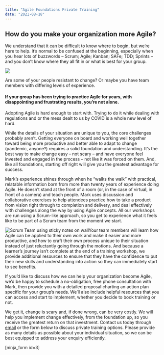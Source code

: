 ```yaml
---
title: "Agile Foundations Private Training"
date: "2021-08-18"
---
```


## How do you make your organization more Agile?

We understand that it can be difficult to know where to begin, but we’re here to help. It’s normal to be confused at the beginning, especially when you hear lots of buzzwords – Scrum; Agile; Kanban; SAFe; TDD; Sprints – and you don’t know where they all fit in or what is best for your group.

![](src/content/page/agile-foundations-private-training/images/shutterstock_1080263000-300x200.jpg)

Are some of your people resistant to change? Or maybe you have team members with differing levels of experience.

#### If your group has been trying to practice Agile for years, with disappointing and frustrating results, you’re not alone.

Adopting Agile is hard enough to start with. Trying to do it while dealing with regulations and or the mess dealt to us by COVID is a whole new level of hard.

While the details of your situation are unique to you, the core challenges probably aren’t. Getting everyone on board and working well together toward being more productive and better able to adapt to change (pandemic, anyone?) requires a solid foundation and understanding. It’s the best way to make change easy – not scary – and have everyone feel invested and engaged in the process – not like it was forced on them. And, like all foundations, starting off right will give you the greatest advantage for success.

Mark’s experience shines through when he “walks the walk” with practical, relatable information born from more than twenty years of experience doing Agile. He doesn’t stand at the front of a room (or, in the case of virtual, in front of a camera) and teach people. Mark uses discussion and collaborative exercises to help attendees practice how to take a product from vision right through to completion and delivery, and deal effectively with challenges along the way by using Agile concepts. All our workshops are run using a Scrum-like approach, so you get to experience what it feels like to be part of a Scrum team from the moment we start.

![Scrum Team using sticky notes on wall](src/content/page/agile-foundations-private-training/images/shutterstock_1626893599-300x178.jpg)Your team members will learn how Agile can be applied to their own work and make it easier and more productive, and how to craft their own process unique to their situation instead of just reluctantly going through the motions. And because a learner’s journey isn’t complete at the end of a training workshop, we provide additional resources to ensure that they have the confidence to put their new skills and understanding into action so they can immediately start to see benefits.

If you’d like to discuss how we can help your organization become Agile, we’d be happy to schedule a no-obligation, free phone consultation with Mark, then provide you with a detailed proposal charting an action plan specific for your group’s needs. We’ll also include helpful resources that you can access and start to implement, whether you decide to book training or not.

We get it, change is scary and, if done wrong, can be very costly. We will help you implement change effectively, from the foundation up, so you receive the greatest return on that investment. Contact us today through [email](mailto:contact@agilepainrelief.com) or the form below to discuss private training options. Please provide as many details as possible about your individual situation, so we can be best equipped to address your enquiry efficiently.

\[ninja\_form id=3\]
